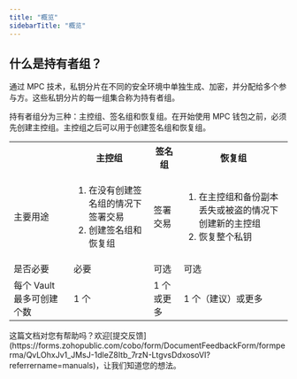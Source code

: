 ```yaml
---
title: "概览"
sidebarTitle: "概览"
---
```


## 什么是持有者组？

通过 MPC 技术，私钥分片在不同的安全环境中单独生成、加密，并分配给多个参与方。这些私钥分片的每一组集合称为持有者组。

持有者组分为三种：主控组、签名组和恢复组。在开始使用 MPC 钱包之前，必须先创建主控组。主控组之后可以用于创建签名组和恢复组。

<table class="six-columns">
  <tr>
    <th></th>
    <th>主控组</th>
    <th>签名组</th>
    <th>恢复组</th>
  </tr>
  <tr>
    <td>主要用途</td>
    <td>
      <ol>
        <li>在没有创建签名组的情况下签署交易</li>
        <li>创建签名组和恢复组</li>
      </ol>
    </td>
    <td>签署交易</td>
    <td>
      <ol>
        <li>在主控组和备份副本丢失或被盗的情况下创建新的主控组</li>
        <li>恢复整个私钥</li>
      </ol>
    </td>
  </tr>
  <tr>
    <td>是否必要</td>
    <td>必要</td>
    <td>可选</td>
    <td>可选</td>
  </tr>
  <tr>
    <td>每个 Vault 最多可创建个数</td>
    <td>1 个</td>
    <td>1 个或更多</td>
    <td>1 个（建议）或更多</td>
  </tr>
</table>
<Tip>这篇文档对您有帮助吗？欢迎[提交反馈](https://forms.zohopublic.com/cobo/form/DocumentFeedbackForm/formperma/QvLOhxJv1_JMsJ-1dleZ8Itb_7rzN-LtgvsDdxosoVI?referrername=manuals)，让我们知道您的想法。</Tip>